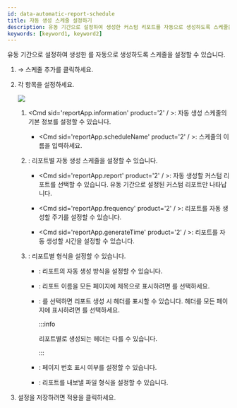 ```yaml
---
id: data-automatic-report-schedule
title: 자동 생성 스케줄 설정하기
description: 유동 기간으로 설정하여 생성한 커스텀 리포트를 자동으로 생성하도록 스케줄을 설정할 수 있습니다.
keywords: [keyword1, keyword2]
---
```


유동 기간으로 설정하여 생성한 <Cmd sid='reportApp.customReport' product='2' />를 자동으로 생성하도록 스케줄을 설정할 수 있습니다.

1. <Cmd sid='reportApp.mainMenu.schedule' product='2' /> → <Cmd>스케줄 추가</Cmd>를 클릭하세요.

1. 각 항목을 설정하세요.

    <Image src='/img/biostarx-data-automatic-report-schedule.png' />

    <Calloutlists>

    1. <Cmd sid='reportApp.information' product='2' / >: 자동 생성 스케줄의 기본 정보를 설정할 수 있습니다.

        * <Cmd sid='reportApp.scheduleName' product='2' / >: 스케줄의 이름을 입력하세요.

    1. <Cmd sid='reportApp.reportAndSchedule' product='2' />: 리포트별 자동 생성 스케줄을 설정할 수 있습니다.

        * <Cmd sid='reportApp.report' product='2' / >: 자동 생성할 커스텀 리포트를 선택할 수 있습니다. 유동 기간으로 설정된 커스텀 리포트만 나타납니다.

        * <Cmd sid='reportApp.frequency' product='2' / >: 리포트를 자동 생성할 주기를 설정할 수 있습니다.

        * <Cmd sid='reportApp.generateTime' product='2' / >: 리포트를 자동 생성할 시간을 설정할 수 있습니다.

    1. <Cmd sid='reportApp.reportFormat' product='2' />: 리포트별 형식을 설정할 수 있습니다.

        * <Cmd sid='reportApp.outputType' product='2' />: 리포트의 자동 생성 방식을 설정할 수 있습니다.

        * <Cmd sid='reportApp.reportTitle' product='2' />: 리포트 이름을 모든 페이지에 제목으로 표시하려면 <Cmd sid='reportApp.showTitle' product='2' />를 선택하세요.

        * <Cmd sid='reportApp.header' product='2' />: <Cmd sid='reportApp.showHeader' product='2' />를 선택하면 리포트 생성 시 헤더를 표시할 수 있습니다. 헤더를 모든 페이지에 표시하려면 <Cmd sid='reportApp.onEveryPage' product='2' />를 선택하세요.

            :::info

            리포트별로 생성되는 헤더는 다를 수 있습니다.

            :::

        * <Cmd sid='reportApp.footer' product='2' />: 페이지 번호 표시 여부를 설정할 수 있습니다.

        * <Cmd sid='reportApp.fileFormat' product='2' />: 리포트를 내보낼 파일 형식을 설정할 수 있습니다.

    </Calloutlists>

1. 설정을 저장하려면 <Cmd>적용</Cmd>을 클릭하세요.